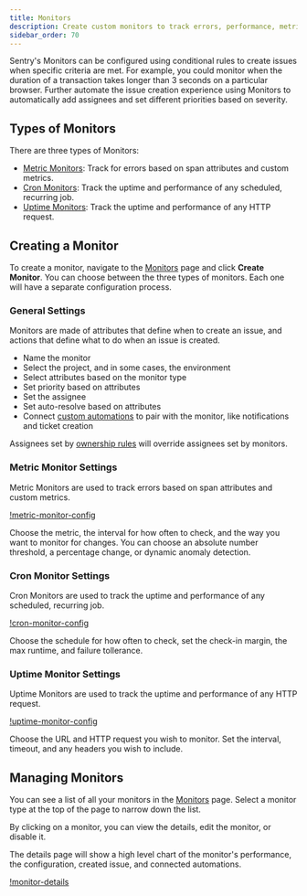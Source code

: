 ```yaml
---
title: Monitors
description: Create custom monitors to track errors, performance, metrics, and more, as issues.
sidebar_order: 70
---
```


Sentry's Monitors can be configured using conditional rules to create issues when specific criteria are met. For example, you could monitor when the duration of a transaction takes longer than 3 seconds on a particular browser. Further automate the issue creation experience using Monitors to automatically add assignees and set different priorities based on severity. 

## Types of Monitors

There are three types of Monitors:

- [Metric Monitors](placeholder): Track for errors based on span attributes and custom metrics.
- [Cron Monitors](/product/monitors/crons/): Track the uptime and performance of any scheduled, recurring job.
- [Uptime Monitors](placeholder): Track the uptime and performance of any HTTP request.
    
## Creating a Monitor

To create a monitor, navigate to the [Monitors](https://sentry.io/issues/monitors/new/) page and click **Create Monitor**. You can choose between the three types of monitors. Each one will have a separate configuration process.

### General Settings

Monitors are made of attributes that define when to create an issue, and actions that define what to do when an issue is created.

- Name the monitor
- Select the project, and in some cases, the environment
- Select attributes based on the monitor type
- Set priority based on attributes
- Set the assignee
- Set auto-resolve based on attributes
- Connect [custom automations](/product/automations/custom-automations/) to pair with the monitor, like notifications and ticket creation

<Alert type="note">

Assignees set by [ownership rules](/product/issues/ownership-rules/) will override assignees set by monitors.

</Alert>

### Metric Monitor Settings

Metric Monitors are used to track errors based on span attributes and custom metrics. 

[!metric-monitor-config](./img/metric-monitor-config.png)

Choose the metric, the interval for how often to check, and the way you want to monitor for changes. You can choose an absolute number threshold, a percentage change, or dynamic anomaly detection.

### Cron Monitor Settings

Cron Monitors are used to track the uptime and performance of any scheduled, recurring job. 

[!cron-monitor-config](./img/cron-monitor-config.png)

Choose the schedule for how often to check, set the check-in margin, the max runtime, and failure tollerance.

### Uptime Monitor Settings

Uptime Monitors are used to track the uptime and performance of any HTTP request.

[!uptime-monitor-config](./img/uptime-monitor-config.png)

Choose the URL and HTTP request you wish to monitor. Set the interval, timeout, and any headers you wish to include.

## Managing Monitors

You can see a list of all your monitors in the [Monitors](https://sentry.io/issues/monitors/) page. Select a monitor type at the top of the page to narrow down the list. 

By clicking on a monitor, you can view the details, edit the monitor, or disable it.

The details page will show a high level chart of the monitor's performance, the configuration, created issue, and connected automations. 

[!monitor-details](./img/monitor-details.png)